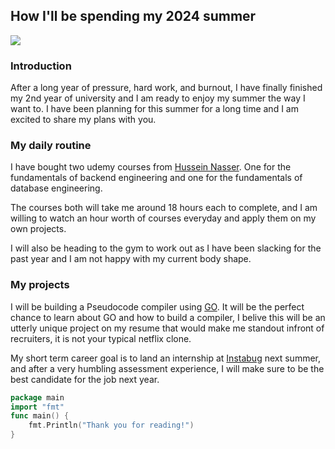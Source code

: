 
<br></br>
##  How I'll be spending my 2024 summer

<Image src={golang} />

### Introduction

After a long year of pressure, hard work, and burnout, I have finally finished my 2nd year of university and I am ready to enjoy my summer the way
I want to. I have been planning for this summer for a long time and I am excited to share my plans with you.

### My daily routine

I have bought two udemy courses from <a href="https://www.husseinnasser.com/p/about-hussein.html" target='_blank' >Hussein Nasser</a>. One for the fundamentals of backend engineering
and one for the fundamentals of database engineering.

The courses both will take me around 18 hours each to complete, and I am willing to watch an hour worth of courses everyday and apply them on my own projects.

I will also be heading to the gym to work out as I have been slacking for the past year and I am not happy with my current body shape.

### My projects
I will be building a Pseudocode compiler using <a href="https://go.dev/" target="_blank">GO</a>. It will be the perfect chance to learn about GO and how to build a compiler, I belive this will
be an utterly unique project on my resume that would make me standout infront of recruiters, it is not your typical netflix clone.

My short term career goal is to land an internship at <a href="https://www.instabug.com" target='_blank'>Instabug</a> next summer, and after a very humbling assessment experience,
I will make sure to be the best candidate for the job next year.


```go
package main
import "fmt"
func main() {
    fmt.Println("Thank you for reading!")
}
```

